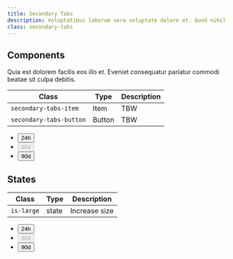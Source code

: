 ```yaml
---
title: Secondary Tabs
description: Voluptatibus laborum vero voluptate dolore et. Quod nihil ut fugiat voluptate inventore ea rem consequuntur.
class: secondary-tabs
---
```


## Components

Quia est dolorem facilis eos illo et. Eveniet consequatur pariatur commodi beatae sit culpa debitis.

| Class                   | Type   | Description |
| ----------------------- | ------ | ----------- |
| `secondary-tabs-item`   | Item   | TBW         |
| `secondary-tabs-button` | Button | TBW         |

<Preview>
  <ul class="secondary-tabs">
    <li class="secondary-tabs-item">
      <button class="secondary-tabs-button">
        <span class="text">24h</span>
      </button>
    </li>
    <li class="secondary-tabs-item">
      <button class="secondary-tabs-button" disabled>
        <span class="text">30d</span>
      </button>
    </li>
    <li class="secondary-tabs-item">
      <button class="secondary-tabs-button">
        <span class="text">90d</span>
      </button>
    </li>
  </ul>
</Preview>

## States

| Class      | Type  | Description   |
| ---------- | ----- | ------------- |
| `is-large` | state | Increase size |

<Preview>
  <ul class="secondary-tabs is-large">
    <li class="secondary-tabs-item">
      <button class="secondary-tabs-button">
        <span class="text">24h</span>
      </button>
    </li>
    <li class="secondary-tabs-item">
      <button class="secondary-tabs-button" disabled>
        <span class="text">30d</span>
      </button>
    </li>
    <li class="secondary-tabs-item">
      <button class="secondary-tabs-button">
        <span class="text">90d</span>
      </button>
    </li>
  </ul>
</Preview>
